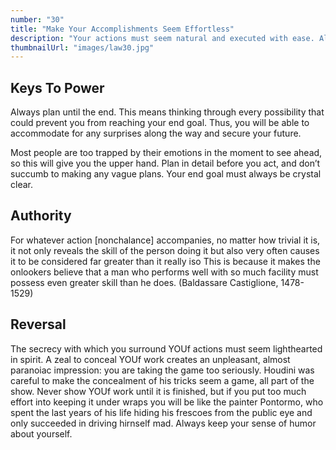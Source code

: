 ```yaml
---
number: "30"
title: "Make Your Accomplishments Seem Effortless"
description: "Your actions must seem natural and executed with ease. All the toil and practice that go into them, and also all the clever tricks, must be concealed. When you act, act effortlessly, as iJ you could do much more. Avoid the temptation of revealing how hard you work-it only raises questions. Teach no one your tricks or they will be used against you."
thumbnailUrl: "images/law30.jpg"
---
```


## Keys To Power

Always plan until the end. This means thinking through every possibility that could prevent you from reaching your end goal. Thus, you will be able to accommodate for any surprises along the way and secure your future.

Most people are too trapped by their emotions in the moment to see ahead, so this will give you the upper hand. Plan in detail before you act, and don’t succumb to making any vague plans. Your end goal must always be crystal clear.

## Authority

For whatever action [nonchalance] accompanies, no matter how trivial it is, it not only reveals the skill of the person doing it but also very often causes it to be considered far greater than it really iso This is because it makes the onlookers believe that a man who performs weIl with so much facility must possess even greater skill than he does. (Baldassare Castiglione, 1478- 1529)

## Reversal

The secrecy with which you surround YOUf actions must seem lighthearted in spirit. A zeal to conceal YOUf work creates an unpleasant, almost paranoiac impression: you are taking the game too seriously. Houdini was careful to make the concealment of his tricks seem a game, all part of the show. Never show YOUf work until it is finished, but if you put too much effort into keeping it under wraps you will be like the painter Pontormo, who spent the last years of his life hiding his frescoes from the public eye and only succeeded in driving hirnself mad. Always keep your sense of humor about yourself.
